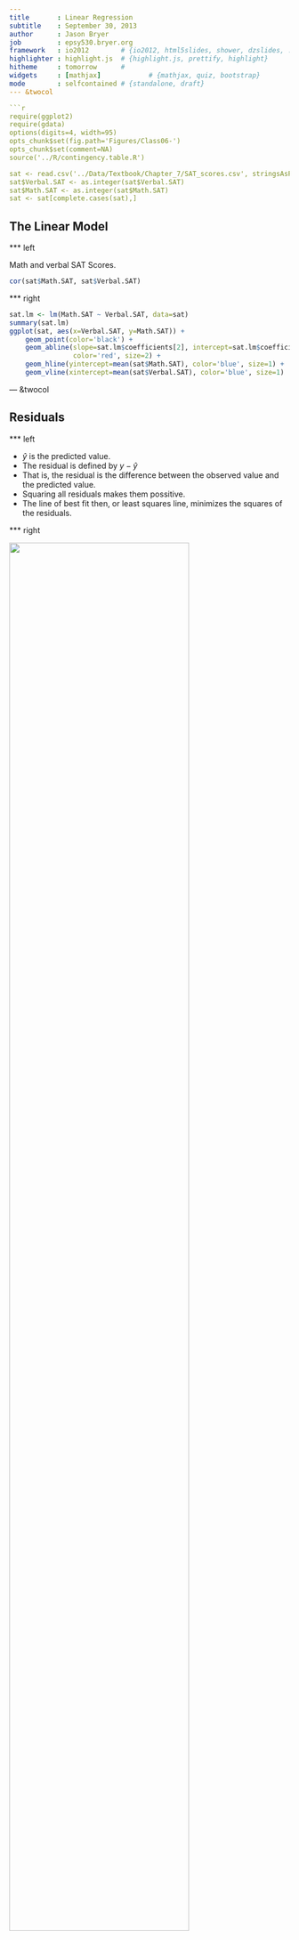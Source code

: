 ```yaml
---
title       : Linear Regression
subtitle    : September 30, 2013
author      : Jason Bryer
job         : epsy530.bryer.org
framework   : io2012        # {io2012, html5slides, shower, dzslides, ...}
highlighter : highlight.js  # {highlight.js, prettify, highlight}
hitheme     : tomorrow      # 
widgets     : [mathjax]            # {mathjax, quiz, bootstrap}
mode        : selfcontained # {standalone, draft}
--- &twocol

```r
require(ggplot2)
require(gdata)
options(digits=4, width=95)
opts_chunk$set(fig.path='Figures/Class06-')
opts_chunk$set(comment=NA)
source('../R/contingency.table.R')

sat <- read.csv('../Data/Textbook/Chapter_7/SAT_scores.csv', stringsAsFactors=FALSE)
sat$Verbal.SAT <- as.integer(sat$Verbal.SAT)
sat$Math.SAT <- as.integer(sat$Math.SAT)
sat <- sat[complete.cases(sat),]
```

## The Linear Model

*** left 

Math and verbal SAT Scores.

```r
cor(sat$Math.SAT, sat$Verbal.SAT)
```

*** right

```r
sat.lm <- lm(Math.SAT ~ Verbal.SAT, data=sat)
summary(sat.lm)
ggplot(sat, aes(x=Verbal.SAT, y=Math.SAT)) + 
	geom_point(color='black') + 
	geom_abline(slope=sat.lm$coefficients[2], intercept=sat.lm$coefficients[1],
				color='red', size=2) +
	geom_hline(yintercept=mean(sat$Math.SAT), color='blue', size=1) +
	geom_vline(xintercept=mean(sat$Verbal.SAT), color='blue', size=1)
```

--- &twocol

## Residuals

*** left

* $\widehat{y}$ is the predicted value.
* The residual is defined by $y - \widehat{y}$
* That is, the residual is the difference between the observed value and the predicted value.
* Squaring all residuals makes them possitive.
* The line of best fit then, or least squares line, minimizes the squares of the residuals.

*** right

<img src='Figures/Class07-Residuals.png' width='80%'>
<img src='Figures/Class07-Residuals2.png' width='80%'>

---
```


## The Line of Best Fit

Line from algebra:
* $y = mx + b$

Line of best fit:
* $\widehat { y } ={ b }_{ 0 }+{ b }_{ 1 }x$
* ${b}_{1}$ is the slope.
* ${b}_{0}$ is the y-intercept. That is, the value of $\widehat{y}$ when $x = 0$.

---

## The Line of Best Fit: SAT Scores

```r
(sat.lm = lm(Math.SAT ~ Verbal.SAT, data=sat))
```

* ${b}_{1} = 0.675$ (slope) - for each 1-point increase in Verbal SAT, we expect the Math SAT score to increase by 0.675.
* ${b}_{0} = 210$ (y-intercept)

---

## Slope and Correlation

$${ b }_{ 1 }=r\frac { { S }_{ y } }{ { S }_{ x } } $$

* Since the standard deviations are always positive, the slope and the correlation always have the same sign.
* The correlation has no units, but the slope has units of y over units of x.  

---

## The y-intercept

The y-intercept and the slope are related by:
$$\overline{y} = {b}_{0} + {b}_{1} \overline{x} $$

* The point corresponding to the mean of x and y will always fall on the line of best fit.
* Given the mean of x, the mean of y, and the slope, we can find the y-intercept.

$${b}_{0} = \overline{y} - {b}_{1} \overline{x} $$

---

## Assumptions for Using Regression

The line of best fit is also called the least squares line or the regression line.  Only use the regression line to make predictions if:
* The variable must be Quantitative.
* The relationship is Straight Enough.
* There should be no Outliers.

---

## Correlation and Prediction

* A new male student joins the class. How tall is he in inches? Best guess would be the mean (${\widehat{z}}_{in} = 0)$.
* What if you also know his GPA was 3.94 (${z}_{GPA} = 2$)?  
	Best guess for height would not change.
* What would your guess for height be if you knew the student’s shoe size had z = 2?
	* The correlation is positive($0 < {z}_{in} < 2$).
	* Since ${b}_{0} = {b}_{1} \overline{x} - \overline{y}$ and the means for z-scores are both 0, this gives ${b}_{0} = 0$.
	* Since the standard deviations are both 1, ${b}_{1}=r\frac{{S}_{y}}{{S}_{x}}$ gives ${b}_{1} = r$. Substituting into $\widehat{y} = b_0 + {b}_{1}x$ gives:
$$\widehat{z}_{y} = r{z}_{x}$$

---

## Regression to the mean

* Galton’s Discovery: Tall parents have tall children, but the children’s heights are likely to be closer to the mean than the parent’s heights.
* Since $-1 \le r \le 1$, $r{z}_{x}$ is smaller in absolute value than the $z_x$. This is called *regression to the mean*.
* The greater the deviation of a random variable from its mean, the greater the probability that the next measured variate will deviate less fars. 
* In other words, an extreme event is likely to be followed by a less extreme event.

--- &twocol
## Residuals Revisited

*** left

The regression model is a good model if the residual scatterplot has no interesting features.  
* No direction
* No shape
* No bends
* No outliers
* No identifiable pattern

*** right

```r
sat.residual = resid(sat.lm)
plot(sat$Verbal.SAT, sat.residual)
```

--- &twocol

## The Residual Standard Deviation

*** left

* Since the mean of the residuals is 0, the standard deviation of the residuals is a measure of how small the residuals are.
* Equal Variance Assumption: A good model will have the spread of the residuals consistent and small

*** right

```r
hist(sat.residual)
```

---

## Comparing the Variation of y with the Variation of the Residuals

$r = -1$ or $r = 1$
* The residuals are all 0.  There is no variation of the residuals.

$r = 0$
* The regression line is horizontal through the mean.
* The residuals are the y values minus the mean.
* The variation of the residuals would be the same as the variation of the original y values.

--- &twocol

## Comparing the Variation of y with the Variation of the Residuals:  General r

*** left
* ${r}^{2}$ (written $R^2$) gives the fraction ofthe data’s variation accounted for by the model

* 47% of the variability in the Math score is accounted for by the variation in Verbal score.
* 53% of the variability in the Math score is left in the residuals (i.e unaccounted for by other factors).

*** right

```r
cor(sat$Verbal.SAT, sat$Math.SAT) ^ 2
```

```r
require(reshape2)
sat$residuals = sat.residual + mean(sat$Math.SAT)
sat$Verbal.SAT.z = (sat$Verbal.SAT - mean(sat$Verbal.SAT)) / sd(sat$Verbal.SAT)
sat$Math.SAT.z = (sat$Math.SAT - mean(sat$Math.SAT)) / sd(sat$Math.SAT)
sat.melted = melt(sat[,c('Math.SAT', 'residuals')])
ggplot(sat.melted, aes(x=variable, y=value)) + geom_boxplot()
```

---

## When is R-Squared Big Enough

$R^2$ provides us with a measure of how useful the regression line is as a prediction tool.
* If $R^2$ is close to 1, then the regression line is useful.
* If $R^2$ is close to 0, then the regression line is not useful.
* What "close to" means depends on who is using it.
* Good Practice:  Always report $R^2$ and let the researcher decide.

---

## Beware of Just Switching x and y

* Switching x and y in the regression equation and solving for x does not give the equation of the regression line in reverse.
* Instead, you must start over with all the computations.
* This is no big deal if you use a computer or calculator, since the data is already entered.

---

## Conditions to Check For

* Quantitative Variable Condition:  Regression analysis cannot be used for qualitative variables.
* Straight Enough Condition:  The scatterplot should indicate a relatively straight pattern.
* Outlier Condition:  Outliers dramatically influence the fit of the least squares line.
* Does the Plot Thicken? Condition: The data should not become more spread out as the values of x increase.  The spread should be relatively consistent for all x.

---

## Conditions on the Scatterplot of the Residuals

* There should be no bends.
* There should be no outliers.
* There should be no changes in the spread from one part of the plot to another.

---

## Causation and Regression

**Never report out a cause and effect relationship based solely on regression analysis.**
* Even when correlation is high and the model was reasonably linear, we would need a scientific explanation to conclude cause and effect. Regression analysis alone can never prove cause and effect.

---

## What Can Go Wrong?

* Don’t fit a straight line to a nonlinear relationship.  
	If there are curves and bends in the scatterplot, don’t use regression analysis.
* Don’t ignore outliers.  
	Instead report them out and think twice before using regression analysis.
* Don’t invert the regression.  
	Switching x and y does not mean just solving for x in the least squares line.  You must start over.
